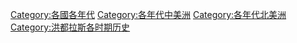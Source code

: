 [[Category:各國各年代|Category:各國各年代]]
[[Category:各年代中美洲|Category:各年代中美洲]]
[[Category:各年代北美洲|Category:各年代北美洲]]
[[Category:洪都拉斯各时期历史|Category:洪都拉斯各时期历史]]